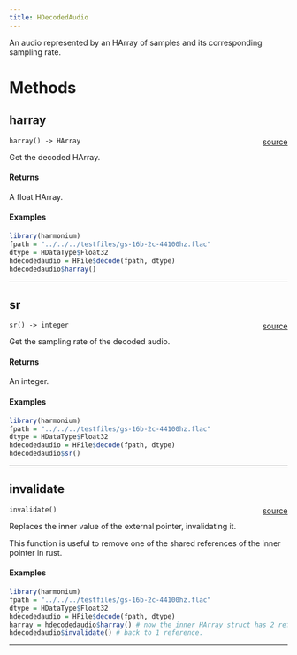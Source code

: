 ```yaml
---
title: HDecodedAudio
---
```


An audio represented by an HArray of samples and its corresponding sampling rate.

# Methods

## harray

`harray() -> HArray`<span style="float: right;"> [source](https://github.com/daniellga/harmonium/tree/master/r-harmonium/src/rust/src/hfile.rs#L65) </span> \

Get the decoded HArray.

#### Returns

A float HArray.

#### Examples

```r
library(harmonium)
fpath = "../../../testfiles/gs-16b-2c-44100hz.flac"
dtype = HDataType$Float32
hdecodedaudio = HFile$decode(fpath, dtype)
hdecodedaudio$harray()
```

_________

## sr

`sr() -> integer`<span style="float: right;"> [source](https://github.com/daniellga/harmonium/tree/master/r-harmonium/src/rust/src/hfile.rs#L91) </span> \

Get the sampling rate of the decoded audio.

#### Returns

An integer.

#### Examples

```r
library(harmonium)
fpath = "../../../testfiles/gs-16b-2c-44100hz.flac"
dtype = HDataType$Float32
hdecodedaudio = HFile$decode(fpath, dtype)
hdecodedaudio$sr()
```

_________

## invalidate

`invalidate()`<span style="float: right;"> [source](https://github.com/daniellga/harmonium/tree/master/r-harmonium/src/rust/src/hfile.rs#L122) </span> \

Replaces the inner value of the external pointer, invalidating it.

This function is useful to remove one of the shared references of the inner pointer in rust.

#### Examples

```r
library(harmonium)
fpath = "../../../testfiles/gs-16b-2c-44100hz.flac"
dtype = HDataType$Float32
hdecodedaudio = HFile$decode(fpath, dtype)
harray = hdecodedaudio$harray() # now the inner HArray struct has 2 references.
hdecodedaudio$invalidate() # back to 1 reference.
```

_________
